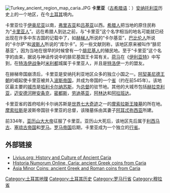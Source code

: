 {{unreferenced|time=2015-09-14T02:16:48+00:00}}
{{noteTA
|1=卡里
}}
[[File:Turkey_ancient_region_map_caria.JPG|thumb]]
'''卡里亚'''（[[古希腊语|古希腊语]]：'''{{lang|el|Καρία}}'''）[[安纳托利亚|安纳托利亚]]历史上的一个地区，在今[[土耳其|土耳其]]境内。

卡里亚位于[[伊奥尼亚|伊奥尼亚]]以南，[[弗里吉亚|弗里吉亚]]和[[吕基亚|吕基亚]]以西。[[希腊|希腊人]]把当地的原住民称为“[[卡里亚人|卡里亚人]]”。远在希腊人到达之前，与“卡里亚”这个名字相当的地名可能就已经出现在许多中东古国的记载中了，如[[赫梯|赫梯人]]所说的“卡尔基亚”，[[巴比伦人|巴比伦人]]所说的“卡尔萨”和[[波斯人|波斯人]]所说的“库尔卡”。另一些文献则称，该地区原来被叫作“腓尼基亚”，因为当地在很早的时候曾有一个[[腓尼基人|腓尼基人]]的殖民地。至于“卡里亚”这个名字的由来，据说与神话传说中的腓尼基国王卡耳有关。[[荷马|荷马]]在《[[伊利亚特|伊利亚特]]》中写到，在[[特洛伊战争|特洛伊战争]]时[[米利都|米利都]]城属于卡里亚人，并且是[[特洛伊|特洛伊]]一方的盟友。

在赫梯帝国崩溃后，卡里亚是安纳托利亚地区众多的独立小国之一。[[阿契美尼德王朝|阿契美尼德王朝]]的崛起使卡里亚被并入[[波斯帝国|波斯帝国]]，并成为帝国的一个[[省_(波斯帝国)|省]]（约在前545年）。该地区最主要的[[城市|城市]]是[[哈利卡尔纳苏斯|哈利卡尔纳苏斯]]，为[[总督|总督]]的驻节地。其他的大城市包括[[赫拉克利亚|赫拉克利亚]]，[[迈安德河畔安条克|迈安德河畔安条克]]，[[密都斯|密都斯]]，[[代尼兹利|劳迪基亚]]，[[阿林达|阿林达]]和[[阿拉班达|阿拉班达]]。

卡里亚省的首府哈利卡尔纳苏斯是[[世界七大奇迹|世界七大奇迹]]之一的[[摩索拉斯王陵墓|摩索拉斯王陵墓]]的所在地。[[摩索拉斯|摩索拉斯]]是波斯帝国驻卡里亚的总督，该陵墓係由其妻子[[阿耳忒弥西亚二世|阿耳忒弥西亚]]所建。

前334年，[[亚历山大大帝|亚历山大大帝]]征服了卡里亚。亚历山大死后，该地区先后属于[[利西马古|利西马古]]、[[塞琉古帝国|塞琉古帝国]]和[[罗马共和国|罗马]]。[[罗马帝国|罗马帝国]]后期，卡里亚成为一个独立的[[罗马帝国行省|行省]]。
==外部链接==
{{Commons category|Caria}}
{{EB1911 poster|Caria}}
* [https://www.livius.org/cao-caz/caria/caria.html Livius.org: History and Culture of Ancient Caria] {{Wayback|url=https://www.livius.org/cao-caz/caria/caria.html |date=20150101024001 }}
* [http://hno.huma-num.fr/ Historia Numorum Online, Caria: ancient Greek coins from Caria] {{Wayback|url=http://hno.huma-num.fr/ |date=20211129000831 }}
* [http://asiaminorcoins.com/gallery/index.php?cat=15 Asia Minor Coins: ancient Greek and Roman coins from Caria] {{Wayback|url=http://asiaminorcoins.com/gallery/index.php?cat=15 |date=20110625161639 }}

{{Ancient kingdoms in Anatolia}}
{{历史上的安纳托利亚地区}}

[[Category:土耳其地理|Category:土耳其地理]]
[[Category:土耳其历史|Category:土耳其历史]]
[[Category:罗马行省|Category:罗马行省]]
[[Category:穆拉省|Category:穆拉省]]